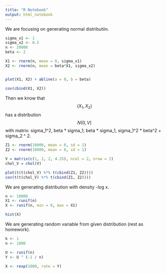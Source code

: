 ```yaml
---
title: "R Notebook"
output: html_notebook
---
```

We are focusing on generating normal distributiin.
```r
sigma_x1 <- 1
sigma_x2 <- 0.5
n <- 20000
beta <- 2

X1 <- rnorm(n, mean = 0, sigma_x1)
X2 <- rnorm(n, mean = beta*X1, sigma_x2)


plot(X1, X2) + abline(a = 0, b = beta)

cov(cbind(X1, X2))
```

Then we know that $$(X_1, X_2)$$ has a distribution $$N(0, V)$$ with matrix: sigma_1^2, beta * sigma_1; beta * sigma_1, sigma_1^2 * beta^2 + sigma_2 ^ 2.


```r
Z1 <- rnorm(10000, mean = 0, sd = 1)
Z2 <- rnorm(10000, mean = 0, sd = 1)

V = matrix(c(1, 2, 2, 4.25), ncol = 2, nrow = 2)
chol_V = chol(V)

plot(t(t(chol_V) %*% t(cbind(Z1, Z2))))
cov(t(t(chol_V) %*% t(cbind(Z1, Z2))))

```

We are generating distribution with density -log x.
```r
n <- 10000
X1 <- runif(n)
X <- runif(n, min = 0, max = X1)

hist(X) 
```


We are generating random variable from given distribution (rest as homework).
```r
k <- 1
n <- 1000

U <- runif(n)
Y <- U ^ (-1 / n)

X <- rexp(1000, rate = Y)
```


